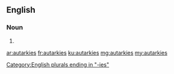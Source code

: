 ==English==

===Noun===
{{head|en|noun plural form}}

# {{plural of|autarky|lang=en}}

[[Category:English plurals ending in "-ies"]]

[[ar:autarkies]]
[[fr:autarkies]]
[[ku:autarkies]]
[[mg:autarkies]]
[[my:autarkies]]